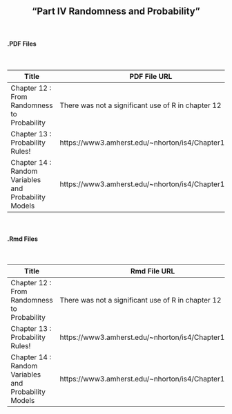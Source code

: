 <h2>
<center>
"Part IV Randomness and Probability"
</center>
</h2>


</br>
<h4><right>.PDF Files</right></h4>
</br>

Title  | PDF File URL
------------- | -------------
Chapter 12 : From Randomness to Probability | There was not a significant use of R in chapter 12
Chapter 13 : Probability Rules! | https://www3.amherst.edu/~nhorton/is4/Chapter13.pdf
Chapter 14 : Random Variables and Probability Models | https://www3.amherst.edu/~nhorton/is4/Chapter14.pdf


</br>
<h4><right>.Rmd Files</right></h4>
</br>

Title  | Rmd File URL
------------- | -------------
Chapter 12 : From Randomness to Probability | There was not a significant use of R in chapter 12
Chapter 13 : Probability Rules! | https://www3.amherst.edu/~nhorton/is4/Chapter13.Rmd
Chapter 14 : Random Variables and Probability Models | https://www3.amherst.edu/~nhorton/is4/Chapter14.Rmd
